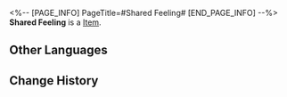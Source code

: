 <%-- [PAGE_INFO]
PageTitle=#Shared Feeling#
[END_PAGE_INFO] --%>
{{Item Infobox
|id          = 21007
|image       = Item Shared Feeling.png
|type        = 
|invCategory = Light Cone
|rarity      = 4
|effect      = Light Cone for the Path of {{Color|h|Abundance}}. The Light Cone ability is only effective for characters of this Path.
|description = When the doctor found the wounded girl, she was clinging to a machine that had stopped working, with all sorts of parts filling her pocket.<br />She took the girl back to her clinic and treated the wounds.<br />Drops of sweat slowly rolled down the girl's cheek, but she remained silent and her hands didn't stop fiddling the machine.<br />To the doctor, the way the girl was attached to the machine was very much like how she was attached to her patients who needed help.<br />So the doctor did not try to comfort the girl nor did she nag her about being more careful; but rather, she sat down with her to give her a moment of peace.
}}
'''Shared Feeling''' is a [[Item]].

==Other Languages==
{{Other Languages
|en   = Shared Feeling
|zhs  = 同一种心情
|zht  = 同一種心情
|ja   = {{Rubi|同|おな}}じ{{Rubi|気持|きも}}ち
|ko   = 같은 심정
|es   = Sentimiento compartido
|fr   = Sentiment partagé
|ru   = Общие чувства
|th   = Shared Feeling
|vi   = Cùng Một Tâm Trạng
|de   = Gefühl der Gemeinsamkeit
|id   = Shared Feeling
|pt   = Sentimento Compartilhado
}}

==Change History==
{{Change History|2.0}}